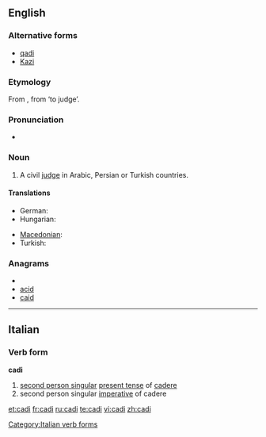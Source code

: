 {{also|cadı}}
==English==

===Alternative forms===
* [[qadi]]
* [[Kazi]]

===Etymology===
From {{etyl|ar}} '''{{Arab|[[قاضي]]}}''', from '''{{Arab|[[قض]]}}''' ‘to judge’.

===Pronunciation===
* {{IPA|/ˈkɑːdi/}}

===Noun===
{{en-noun}}

# A civil [[judge]] in Arabic, Persian or Turkish countries.

====Translations====
{{trans-top|a civil judge}}
* German: {{t+|de|Kadi|m}}
* Hungarian: {{t-|hu|kádi}}
{{trans-mid}}
* [[Macedonian]]: {{t|mk|кадија|m|tr=kádija|sc=Cyrl|xs=Macedonian}}
* Turkish: {{t+|tr|kadı}}
{{trans-bottom}}

===Anagrams===
* {{alphagram|acdi}}
* [[acid]]
* [[caid]]
----

==Italian==

===Verb form===
'''cadi'''

# [[second person singular]] [[present tense]] of [[cadere]]
# second person singular [[imperative]] of cadere

[[Category:Italian verb forms]]

[[et:cadi]]
[[fr:cadi]]
[[ru:cadi]]
[[te:cadi]]
[[vi:cadi]]
[[zh:cadi]]